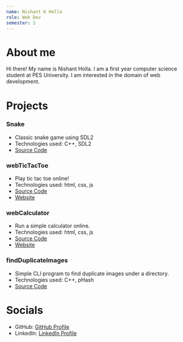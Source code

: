 ```yaml
---
name: Nishant K Holla
role: Web Dev
semester: 1
---
```


# About me

Hi there!
My name is Nishant Holla. I am a first year computer science student at PES University.
I am interested in the domain of web development.

# Projects

### **Snake**
- Classic snake game using SDL2
- Technologies used: C++, SDL2
- [Source Code](https://github.com/nishantHolla/snake)

### **webTicTacToe**
- Play tic tac toe online!
- Technologies used: html, css, js
- [Source Code](https://github.com/nishantHolla/webTicTacToe)
- [Website](https://nishantholla.github.io/webTicTacToe/)

### **webCalculator**
- Run a simple calculator online.
- Technologies used: html, css, js
- [Source Code](https://github.com/nishantHolla/webCalculator)
- [Website](https://nishantholla.github.io/webCalculator/)

### **findDuplicateImages**
- Simple CLI program to find duplicate images under a directory.
- Technologies used: C++, pHash
- [Source Code](https://github.com/nishantHolla/findDuplicateImages)

# Socials

- GitHub: [GitHub Profile](https://github.com/nishantHolla)
- LinkedIn: [LinkedIn Profile](https://linkedin.com/in/nishant-holla)
